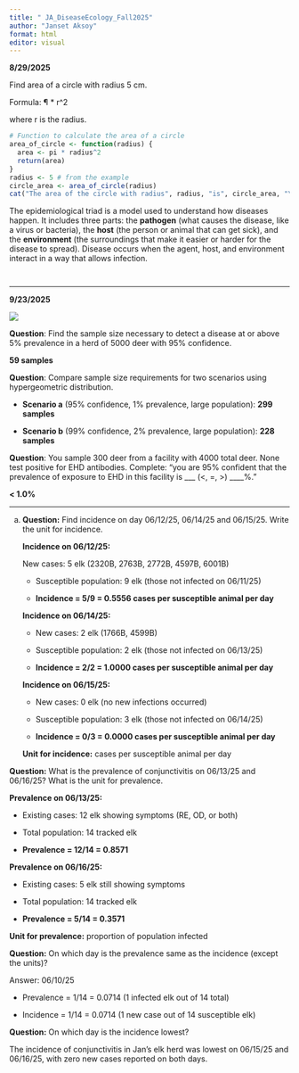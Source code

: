 ```yaml
---
title: " JA_DiseaseEcology_Fall2025"
author: "Janset Aksoy"
format: html
editor: visual
---
```


**8/29/2025**

Find area of a circle with radius 5 cm.

Formula: ¶ \* r\^2

where r is the radius.

```r
# Function to calculate the area of a circle
area_of_circle <- function(radius) {
  area <- pi * radius^2
  return(area)
}
radius <- 5 # from the example
circle_area <- area_of_circle(radius)
cat("The area of the circle with radius", radius, "is", circle_area, "\n")
```

The epidemiological triad is a model used to understand how diseases happen. It includes three parts: the **pathogen** (what causes the disease, like a virus or bacteria), the **host** (the person or animal that can get sick), and the **environment** (the surroundings that make it easier or harder for the disease to spread). Disease occurs when the agent, host, and environment interact in a way that allows infection.

```         
    
```

------------------------------------------------------------------------

**9/23/2025**

![](images/ss_table-02.png)

**Question**: Find the sample size necessary to detect a disease at or above 5% prevalence in a herd of 5000 deer with 95% confidence.

**59 samples** 

**Question**: Compare sample size requirements for two scenarios using hypergeometric distribution.

-   **Scenario a** (95% confidence, 1% prevalence, large population): **299 samples**

-   **Scenario b** (99% confidence, 2% prevalence, large population): **228 samples** 

**Question**: You sample 300 deer from a facility with 4000 total deer. None test positive for EHD antibodies. Complete: "you are 95% confident that the prevalence of exposure to EHD in this facility is \_\_\_ (\<, =, \>) \_\_\_\_%."

**\< 1.0%**

------------------------------------------------------------------------

a)  **Question:** Find incidence on day 06/12/25, 06/14/25 and 06/15/25. Write the unit for incidence.

    **Incidence on 06/12/25:**

    New cases: 5 elk (2320B, 2763B, 2772B, 4597B, 6001B)

    -   Susceptible population: 9 elk (those not infected on 06/11/25)

    -   **Incidence = 5/9 = 0.5556 cases per susceptible animal per day**

    **Incidence on 06/14/25:**

    -   New cases: 2 elk (1766B, 4599B)

    -   Susceptible population: 2 elk (those not infected on 06/13/25)

    -   **Incidence = 2/2 = 1.0000 cases per susceptible animal per day**

    **Incidence on 06/15/25:**

    -   New cases: 0 elk (no new infections occurred)

    -   Susceptible population: 3 elk (those not infected on 06/14/25)

    -   **Incidence = 0/3 = 0.0000 cases per susceptible animal per day**

    **Unit for incidence:** cases per susceptible animal per day

**Question:** What is the prevalence of conjunctivitis on 06/13/25 and 06/16/25? What is the unit for prevalence.

**Prevalence on 06/13/25:**

-   Existing cases: 12 elk showing symptoms (RE, OD, or both)

-   Total population: 14 tracked elk

-   **Prevalence = 12/14 = 0.8571**

**Prevalence on 06/16/25:**

-   Existing cases: 5 elk still showing symptoms

-   Total population: 14 tracked elk

-   **Prevalence = 5/14 = 0.3571**

**Unit for prevalence:** proportion of population infected

**Question:** On which day is the prevalence same as the incidence (except the units)?

Answer: 06/10/25

-   Prevalence = 1/14 = 0.0714 (1 infected elk out of 14 total)

-   Incidence = 1/14 = 0.0714 (1 new case out of 14 susceptible elk)

**Question:** On which day is the incidence lowest?

The incidence of conjunctivitis in Jan’s elk herd was lowest on 06/15/25 and 06/16/25, with zero new cases reported on both days.
